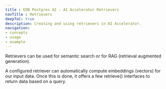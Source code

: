 ```yaml
---
title : EDB Postgres AI - AI Accelerator Retrievers
navTitle : Retrievers
deepToC: true
description: Creating and using retrievers in AI Accelerator.
navigation:
- concepts
- usage
- example
---
```


Retrievers can be used for semantic search or for RAG (retrieval augmented generation).

A configured retriever can automatically compute embeddings (vectors) for our input data. Once this is done, it offers a few retrieve() interfaces to return data based on a query.

